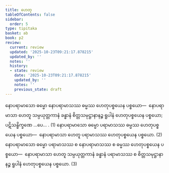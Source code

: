 ```yaml
---
title: ဟေတု
tableOfContents: false
sidebar:
  order: 5
type: tipitaka
basket: ab
book: p2
review:
  current: review
  updated: '2025-10-23T09:21:17.878215'
  updated_by: ''
  notes: ''
  history:
  - state: review
    date: '2025-10-23T09:21:17.878215'
    updated_by: ''
    notes: ''
    previous_state: draft
---
```



<ReviewStatus review={frontmatter.review} showDetails={true} />

<HypothesisAnnotation frontmatter={frontmatter} />

<DynamicBreadcrumb />

<Division number="17" book="p2" e="ch" v="38" p="257">

<Paragraph number="2156" book="p2">
နောပရာမာသော ဓမ္မော နောပရာမာသဿ ဓမ္မဿ ဟေတုပစ္စယေန ပစ္စယော—  နောပရာမာသာ ဟေတူ သမ္ပယုတ္တကာနံ ခန္ဓာနံ စိတ္တသမုဋ္ဌာနာနဉ္စ ရူပါနံ ဟေတုပစ္စယေန ပစ္စယော; ပဋိသန္ဓိက္ခဏေ …ပေ… . (1)
</Paragraph>

<Paragraph number="2157" book="p2">
နောပရာမာသော ဓမ္မော ပရာမာသဿ ဓမ္မဿ ဟေတုပစ္စယေန ပစ္စယော—  နောပရာမာသာ ဟေတူ ပရာမာသဿ ဟေတုပစ္စယေန ပစ္စယော. (2)
</Paragraph>

<Paragraph number="2158" book="p2">
နောပရာမာသော ဓမ္မော ပရာမာသဿ စ နောပရာမာသဿ စ ဓမ္မဿ ဟေတုပစ္စယေန ပစ္စယော—  နောပရာမာသာ ဟေတူ သမ္ပယုတ္တကာနံ ခန္ဓာနံ ပရာမာသဿ စ စိတ္တသမုဋ္ဌာနာနဉ္စ ရူပါနံ ဟေတုပစ္စယေန ပစ္စယော. (3)
</Paragraph>
</Division>